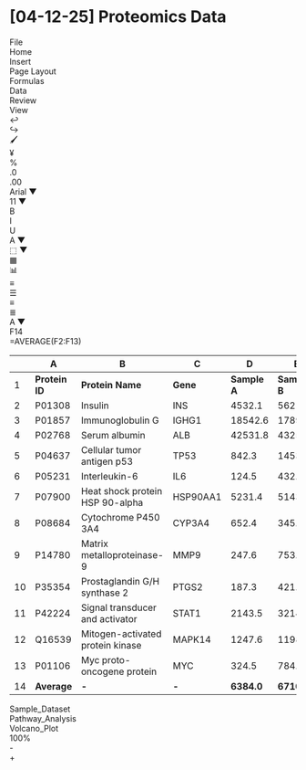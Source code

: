 # [04-12-25] Proteomics Data

<div style={{backgroundColor: '#f8f9fa', padding: '10px 0 0 0', borderBottom: '1px solid #e5e7eb', marginBottom: '15px', fontFamily: 'Segoe UI, Arial, sans-serif', boxShadow: '0 1px 3px rgba(0,0,0,0.05)'}}>
  <div style={{backgroundColor: '#107c41', color: 'white', padding: '8px 16px', display: 'flex', alignItems: 'center', fontSize: '13px'}}>
    <div style={{display: 'flex', gap: '15px'}}>
      <div>File</div>
      <div style={{borderBottom: '2px solid white', paddingBottom: '6px'}}>Home</div>
      <div>Insert</div>
      <div>Page Layout</div>
      <div>Formulas</div>
      <div>Data</div>
      <div>Review</div>
      <div>View</div>
    </div>
  </div>
  <div style={{display: 'flex', backgroundColor: '#f8f9fa', padding: '8px 12px', borderBottom: '1px solid #e5e7eb', fontSize: '12px', alignItems: 'center'}}>
    <div style={{display: 'flex', alignItems: 'center', marginRight: '16px'}}>
      <div style={{border: '1px solid #e5e7eb', padding: '5px 8px', marginRight: '6px', backgroundColor: 'white', borderRadius: '3px', color: '#666'}} title="Undo">↩</div>
      <div style={{border: '1px solid #e5e7eb', padding: '5px 8px', backgroundColor: 'white', borderRadius: '3px', color: '#666'}} title="Redo">↪</div>
    </div>
    <div style={{border: '1px solid #e5e7eb', padding: '5px 8px', marginRight: '16px', backgroundColor: 'white', borderRadius: '3px', color: '#666'}} title="Paint Format">🖌️</div>
    <div style={{display: 'flex', alignItems: 'center', marginRight: '16px'}}>
      <div style={{border: '1px solid #e5e7eb', padding: '5px 8px', marginRight: '1px', backgroundColor: 'white', borderRadius: '3px 0 0 3px', color: '#666'}} title="Currency Format">¥</div>
      <div style={{border: '1px solid #e5e7eb', padding: '5px 8px', marginRight: '1px', backgroundColor: 'white', color: '#666'}} title="Percent Format">%</div>
      <div style={{border: '1px solid #e5e7eb', padding: '5px 8px', marginRight: '1px', backgroundColor: 'white', color: '#666'}} title="Increase Decimal">.0</div>
      <div style={{border: '1px solid #e5e7eb', padding: '5px 8px', backgroundColor: 'white', borderRadius: '0 3px 3px 0', color: '#666'}} title="Decrease Decimal">.00</div>
    </div>
    <div style={{display: 'flex', alignItems: 'center', marginRight: '16px'}}>
      <div style={{border: '1px solid #e5e7eb', padding: '5px 10px', marginRight: '4px', backgroundColor: 'white', borderRadius: '3px', color: '#666', display: 'flex', alignItems: 'center', gap: '5px'}} title="Font">
        <span>Arial</span>
        <span style={{fontSize: '10px'}}>▼</span>
      </div>
      <div style={{border: '1px solid #e5e7eb', padding: '5px 8px', backgroundColor: 'white', borderRadius: '3px', color: '#666', display: 'flex', alignItems: 'center', gap: '3px'}} title="Font Size">
        <span>11</span>
        <span style={{fontSize: '10px'}}>▼</span>
      </div>
    </div>
    <div style={{display: 'flex', alignItems: 'center', marginRight: '16px'}}>
      <div style={{border: '1px solid #e5e7eb', padding: '5px 8px', marginRight: '1px', backgroundColor: 'white', borderRadius: '3px 0 0 3px', fontWeight: 'bold', color: '#666'}} title="Bold">B</div>
      <div style={{border: '1px solid #e5e7eb', padding: '5px 8px', marginRight: '1px', backgroundColor: 'white', fontStyle: 'italic', color: '#666'}} title="Italic">I</div>
      <div style={{border: '1px solid #e5e7eb', padding: '5px 8px', backgroundColor: 'white', borderRadius: '0 3px 3px 0', textDecoration: 'underline', color: '#666'}} title="Underline">U</div>
    </div>
    <div style={{display: 'flex', alignItems: 'center', marginRight: '16px'}}>
      <div style={{border: '1px solid #e5e7eb', padding: '5px 8px', marginRight: '1px', backgroundColor: 'white', borderRadius: '3px 0 0 3px', textDecoration: 'underline', color: '#666', display: 'flex', alignItems: 'center', gap: '3px'}} title="Text Color">
        <span>A</span>
        <span style={{fontSize: '10px', marginTop: '3px'}}>▼</span>
      </div>
      <div style={{border: '1px solid #e5e7eb', padding: '5px 8px', backgroundColor: 'white', borderRadius: '0 3px 3px 0', color: '#666', display: 'flex', alignItems: 'center', gap: '3px'}} title="Highlight Color">
        <span>⬚</span>
        <span style={{fontSize: '10px', marginTop: '2px'}}>▼</span>
      </div>
    </div>
    <div style={{display: 'flex', alignItems: 'center', marginRight: '16px'}}>
      <div style={{border: '1px solid #e5e7eb', padding: '5px 8px', marginRight: '4px', backgroundColor: 'white', borderRadius: '3px', color: '#666'}} title="Insert Table">▦</div>
      <div style={{border: '1px solid #e5e7eb', padding: '5px 8px', backgroundColor: 'white', borderRadius: '3px', color: '#666'}} title="Insert Chart">📊</div>
    </div>
    <div style={{display: 'flex', alignItems: 'center', marginRight: '16px'}}>
      <div style={{border: '1px solid #e5e7eb', padding: '5px 8px', marginRight: '1px', backgroundColor: 'white', borderRadius: '3px 0 0 3px', textAlign: 'center', color: '#666'}} title="Align Left">≡</div>
      <div style={{border: '1px solid #e5e7eb', padding: '5px 8px', marginRight: '1px', backgroundColor: 'white', textAlign: 'center', color: '#666'}} title="Align Center">☰</div>
      <div style={{border: '1px solid #e5e7eb', padding: '5px 8px', backgroundColor: 'white', borderRadius: '0 3px 3px 0', textAlign: 'center', color: '#666'}} title="Align Right">≡</div>
    </div>
    <div style={{display: 'flex', alignItems: 'center'}}>
      <div style={{border: '1px solid #e5e7eb', padding: '5px 8px', marginRight: '4px', backgroundColor: 'white', borderRadius: '3px', color: '#666'}} title="Line Spacing">≣</div>
      <div style={{border: '1px solid #e5e7eb', padding: '5px 8px', backgroundColor: 'white', borderRadius: '3px', color: '#666', display: 'flex', alignItems: 'center', gap: '3px'}} title="Text Style">
        <span>A</span>
        <span style={{fontSize: '10px'}}>▼</span>
      </div>
    </div>
  </div>
  <div style={{display: 'flex', backgroundColor: 'white', padding: '6px 0', borderBottom: '1px solid #e5e7eb'}}>
    <div style={{border: '1px solid #e5e7eb', width: '60px', textAlign: 'center', padding: '4px', marginLeft: '12px', fontSize: '13px', borderRadius: '3px', color: '#444'}}>F14</div>
    <div style={{border: '1px solid #e5e7eb', width: 'calc(100% - 100px)', padding: '4px 10px', marginLeft: '12px', fontSize: '13px', fontFamily: 'Consolas, monospace', borderRadius: '3px', color: '#107c41'}}>
      =AVERAGE(F2:F13)
    </div>
  </div>
</div>

| | A | B | C | D | E | F | G | H | I | J |
|---|---|---|---|---|---|---|---|---|---|---|
| 1 | **Protein ID** | **Protein Name** | **Gene** | **Sample A** | **Sample B** | **Sample C** | **Log2 FC** | **p-value** | **q-value** | **Significant** |
| 2 | P01308 | Insulin | INS | 4532.1 | 5621.3 | 4912.7 | 0.38 | 0.0021 | 0.0102 | Yes |
| 3 | P01857 | Immunoglobulin G | IGHG1 | 18542.6 | 17895.4 | 17623.9 | -0.11 | 0.2438 | 0.3871 | No |
| 4 | P02768 | Serum albumin | ALB | 42531.8 | 43256.9 | 42861.3 | 0.03 | 0.4572 | 0.6138 | No |
| 5 | P04637 | Cellular tumor antigen p53 | TP53 | 842.3 | 1453.7 | 2145.2 | 1.35 | 0.0002 | 0.0018 | Yes |
| 6 | P05231 | Interleukin-6 | IL6 | 124.5 | 432.7 | 538.2 | 2.11 | 0.0001 | 0.0012 | Yes |
| 7 | P07900 | Heat shock protein HSP 90-alpha | HSP90AA1 | 5231.4 | 5143.2 | 5187.6 | -0.02 | 0.7634 | 0.8526 | No |
| 8 | P08684 | Cytochrome P450 3A4 | CYP3A4 | 652.4 | 345.6 | 287.3 | -1.18 | 0.0013 | 0.0087 | Yes |
| 9 | P14780 | Matrix metalloproteinase-9 | MMP9 | 247.6 | 753.2 | 892.1 | 1.85 | 0.0003 | 0.0024 | Yes |
| 10 | P35354 | Prostaglandin G/H synthase 2 | PTGS2 | 187.3 | 421.5 | 496.8 | 1.41 | 0.0008 | 0.0056 | Yes |
| 11 | P42224 | Signal transducer and activator | STAT1 | 2143.5 | 3214.7 | 3542.1 | 0.72 | 0.0046 | 0.0189 | Yes |
| 12 | Q16539 | Mitogen-activated protein kinase | MAPK14 | 1247.6 | 1198.3 | 1253.4 | 0.01 | 0.8912 | 0.9345 | No |
| 13 | P01106 | Myc proto-oncogene protein | MYC | 324.5 | 784.3 | 821.6 | 1.34 | 0.0011 | 0.0076 | Yes |
| 14 | **Average** | **-** | **-** | **6384.0** | **6710.1** | **6713.5** | **0.70** | **0.2063** | **0.2537** | **-** |

<div style={{display: 'flex', backgroundColor: '#f8f9fa', borderTop: '1px solid #e5e7eb', padding: '6px 0', marginTop: '15px', fontFamily: 'Segoe UI, Arial, sans-serif'}}>
  <div style={{backgroundColor: '#107c41', color: 'white', padding: '4px 15px', marginLeft: '8px', borderRadius: '3px 3px 0 0', fontSize: '12px'}}>
    Sample_Dataset
  </div>
  <div style={{backgroundColor: '#e5e7eb', color: '#666', padding: '4px 15px', marginLeft: '3px', borderRadius: '3px 3px 0 0', fontSize: '12px'}}>
    Pathway_Analysis
  </div>
  <div style={{backgroundColor: '#e5e7eb', color: '#666', padding: '4px 15px', marginLeft: '3px', borderRadius: '3px 3px 0 0', fontSize: '12px'}}>
    Volcano_Plot
  </div>
  <div style={{flex: 1}}></div>
  <div style={{display: 'flex', alignItems: 'center', marginRight: '16px', fontSize: '12px', color: '#666'}}>
    <div style={{marginRight: '10px'}}>100%</div>
    <div style={{border: '1px solid #e5e7eb', backgroundColor: 'white', padding: '2px 6px', borderRadius: '3px'}}>-</div>
    <div style={{border: '1px solid #e5e7eb', backgroundColor: 'white', padding: '2px 6px', marginLeft: '3px', borderRadius: '3px'}}>+</div>
  </div>
</div> 